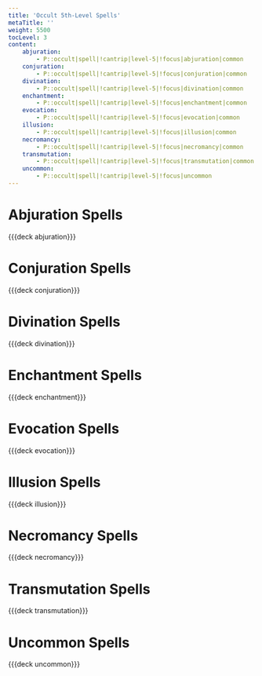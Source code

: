 ```yaml
---
title: 'Occult 5th-Level Spells'
metaTitle: ''
weight: 5500
tocLevel: 3
content:
    abjuration:
        - P::occult|spell|!cantrip|level-5|!focus|abjuration|common
    conjuration:
        - P::occult|spell|!cantrip|level-5|!focus|conjuration|common
    divination:
        - P::occult|spell|!cantrip|level-5|!focus|divination|common
    enchantment:
        - P::occult|spell|!cantrip|level-5|!focus|enchantment|common
    evocation:
        - P::occult|spell|!cantrip|level-5|!focus|evocation|common
    illusion:
        - P::occult|spell|!cantrip|level-5|!focus|illusion|common
    necromancy:
        - P::occult|spell|!cantrip|level-5|!focus|necromancy|common
    transmutation:
        - P::occult|spell|!cantrip|level-5|!focus|transmutation|common
    uncommon:
        - P::occult|spell|!cantrip|level-5|!focus|uncommon
---
```


# Abjuration Spells

{{{deck abjuration}}}

# Conjuration Spells

{{{deck conjuration}}}

# Divination Spells

{{{deck divination}}}

# Enchantment Spells

{{{deck enchantment}}}

# Evocation Spells

{{{deck evocation}}}

# Illusion Spells

{{{deck illusion}}}

# Necromancy Spells

{{{deck necromancy}}}

# Transmutation Spells

{{{deck transmutation}}}

# Uncommon Spells

{{{deck uncommon}}}
